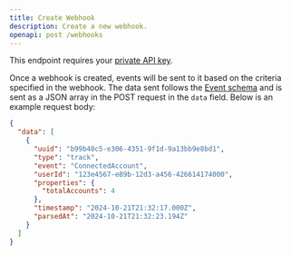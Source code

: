 ```yaml
---
title: Create Webhook
description: Create a new webhook.
openapi: post /webhooks
---
```


<Info>This endpoint requires your [private API key](/api-reference/overview#authentication).</Info>

Once a webhook is created, events will be sent to it based on the criteria specified in the webhook.
The data sent follows the [Event schema](/api-reference/events-get) and is sent as a JSON array in the POST request in the `data` field. Below is an example request body:

```json
{
  "data": [
    {
      "uuid": "b99b40c5-e306-4351-9f1d-9a13bb9e8bd1",
      "type": "track",
      "event": "ConnectedAccount",
      "userId": "123e4567-e89b-12d3-a456-426614174000",
      "properties": {
        "totalAccounts": 4
      },
      "timestamp": "2024-10-21T21:32:17.000Z",
      "parsedAt": "2024-10-21T21:32:23.194Z"
    }
  ]
}
```
